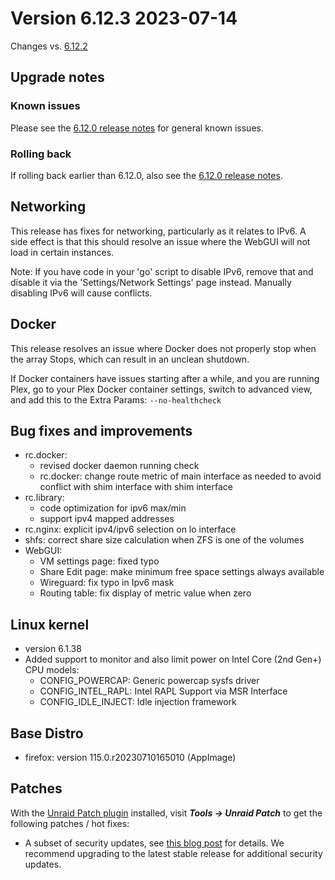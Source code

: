 # Version 6.12.3 2023-07-14

Changes vs. [6.12.2](6.12.2.mdx)

## Upgrade notes

### Known issues

Please see the [6.12.0 release notes](6.12.0.mdx#known-issues) for general known issues.

### Rolling back

If rolling back earlier than 6.12.0, also see the [6.12.0 release notes](6.12.0.mdx#rolling-back).

## Networking

This release has fixes for networking, particularly as it relates to IPv6. A side effect is that this should resolve
an issue where the WebGUI will not load in certain instances.

Note: If you have code in your 'go' script to disable IPv6, remove that and disable it via the 'Settings/Network Settings'
 page instead. Manually disabling IPv6 will cause conflicts.

## Docker

This release resolves an issue where Docker does not properly stop when the array Stops, which can result in an unclean shutdown.

If Docker containers have issues starting after a while, and you are running Plex, go to your Plex Docker container settings,
switch to advanced view, and add this to the Extra Params: `--no-healthcheck`

## Bug fixes and improvements

- rc.docker:
  - revised docker daemon running check
  - rc.docker: change route metric of main interface as needed to avoid conflict with shim interface with shim interface
- rc.library:
  - code optimization for ipv6 max/min
  - support ipv4 mapped addresses
- rc.nginx: explicit ipv4/ipv6 selection on lo interface
- shfs: correct share size calculation when ZFS is one of the volumes
- WebGUI:
  - VM settings page: fixed typo
  - Share Edit page: make minimum free space settings always available
  - Wireguard: fix typo in Ipv6 mask
  - Routing table: fix display of metric value when zero

## Linux kernel

- version 6.1.38
- Added support to monitor and also limit power on Intel Core (2nd Gen+) CPU models:
  - CONFIG_POWERCAP: Generic powercap sysfs driver
  - CONFIG_INTEL_RAPL: Intel RAPL Support via MSR Interface
  - CONFIG_IDLE_INJECT: Idle injection framework

## Base Distro

- firefox: version 115.0.r20230710165010 (AppImage)

## Patches

With the [Unraid Patch plugin](https://forums.unraid.net/topic/185560-unraid-patch-plugin/) installed, visit ***Tools → Unraid Patch*** to get the following patches / hot fixes:

- A subset of security updates, see [this blog post](https://unraid.net/blog/cvd) for details. We recommend upgrading to the latest stable release for additional security updates.
